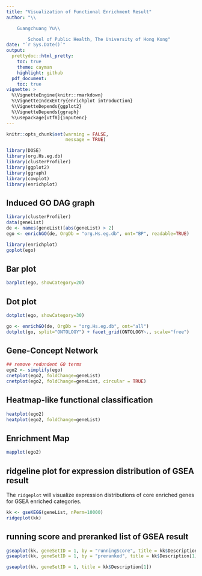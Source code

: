 ```yaml
---
title: "Visualization of Functional Enrichment Result"
author: "\\

	Guangchuang Yu\\

        School of Public Health, The University of Hong Kong"
date: "`r Sys.Date()`"
output:
  prettydoc::html_pretty:
    toc: true
    theme: cayman
    highlight: github
  pdf_document:
    toc: true
vignette: >
  %\VignetteEngine{knitr::rmarkdown}
  %\VignetteIndexEntry{enrichplot introduction}
  %\VignetteDepends{ggplot2}
  %\VignetteDepends{ggraph}
  %\usepackage[utf8]{inputenc}
---
```




```r
knitr::opts_chunk$set(warning = FALSE,
                      message = TRUE)

library(DOSE)
library(org.Hs.eg.db)
library(clusterProfiler)
library(ggplot2)
library(ggraph)
library(cowplot)
library(enrichplot)
```


## Induced GO DAG graph

```r
library(clusterProfiler)
data(geneList)
de <- names(geneList)[abs(geneList) > 2]
ego <- enrichGO(de, OrgDb = "org.Hs.eg.db", ont="BP", readable=TRUE)

library(enrichplot)
goplot(ego)
```

## Bar plot

```r
barplot(ego, showCategory=20)
```

## Dot plot

```r
dotplot(ego, showCategory=30)

go <- enrichGO(de, OrgDb = "org.Hs.eg.db", ont="all")
dotplot(go, split="ONTOLOGY") + facet_grid(ONTOLOGY~., scale="free")
```


## Gene-Concept Network

```r
## remove redundent GO terms
ego2 <- simplify(ego)
cnetplot(ego2, foldChange=geneList)
cnetplot(ego2, foldChange=geneList, circular = TRUE)
```

## Heatmap-like functional classification

```r
heatplot(ego2)
heatplot(ego2, foldChange=geneList)
```


## Enrichment Map

```r
mapplot(ego2)
```

## ridgeline plot for expression distribution of GSEA result

The `ridgeplot` will visualize expression distributions of core enriched genes
for GSEA enriched categories.

```r
kk <- gseKEGG(geneList, nPerm=10000)
ridgeplot(kk)
```


## running score and preranked list of GSEA result

```r
gseaplot(kk, geneSetID = 1, by = "runningScore", title = kk$Description[1])
gseaplot(kk, geneSetID = 1, by = "preranked", title = kk$Description[1])
```

```r
gseaplot(kk, geneSetID = 1, title = kk$Description[1])
```
